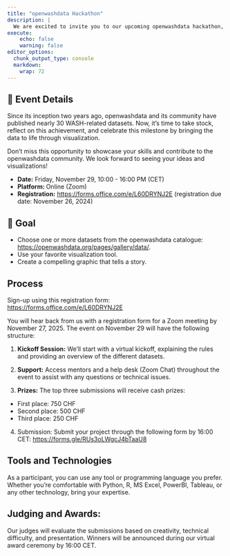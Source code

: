 ```yaml
---
title: "openwashdata Hackathon"
description: |
  We are excited to invite you to our upcoming openwashdata hackathon, a fully online event dedicated to creating compelling visualizations using open data on water, sanitation, and hygiene (WASH) with prizes worth a total of 1500 CHF!
execute:
    echo: false
    warning: false
editor_options: 
  chunk_output_type: console
  markdown: 
    wrap: 72
---
```


## 📆 Event Details

Since its inception two years ago, openwashdata and its community have published nearly 30 WASH-related datasets. Now, it's time to take stock, reflect on this achievement, and celebrate this milestone by bringing the data to life through visualization.

Don’t miss this opportunity to showcase your skills and contribute to the openwashdata community. We look forward to seeing your ideas and visualizations!

-   **Date:** Friday, November 29, 10:00 - 16:00 PM (CET) 
-   **Platform: ** Online (Zoom)
-   **Registration:** <https://forms.office.com/e/L60DRYNJ2E> (registration due date: November 26, 2024)

## 🏁 Goal

- Choose one or more datasets from the openwashdata catalogue: <https://openwashdata.org/pages/gallery/data/>.
- Use your favorite visualization tool.
- Create a compelling graphic that tells a story.

## Process

Sign-up using this registration form: <https://forms.office.com/e/L60DRYNJ2E>

You will hear back from us with a registration form for a Zoom meeting by November 27, 2025. The event on November 29 will have the following structure:

1. **Kickoff Session:** We'll start with a virtual kickoff, explaining the rules and providing an overview of the different datasets.

2. **Support:** Access mentors and a help desk (Zoom Chat) throughout the event to assist with any questions or technical issues.

3. **Prizes:** The top three submissions will receive cash prizes:

- First place: 750 CHF
- Second place: 500 CHF
- Third place: 250 CHF
    
4. Submission: Submit your project through the following form by 16:00 CET: 
<https://forms.gle/RUs3oLWgcJ4bTaaU8>

## Tools and Technologies

As a participant, you can use any tool or programming language you prefer. Whether you're comfortable with Python, R, MS Excel, PowerBI, Tableau, or any other technology, bring your expertise.

## Judging and Awards:

Our judges will evaluate the submissions based on creativity, technical difficulty, and presentation. Winners will be announced during our virtual award ceremony by 16:00 CET.


